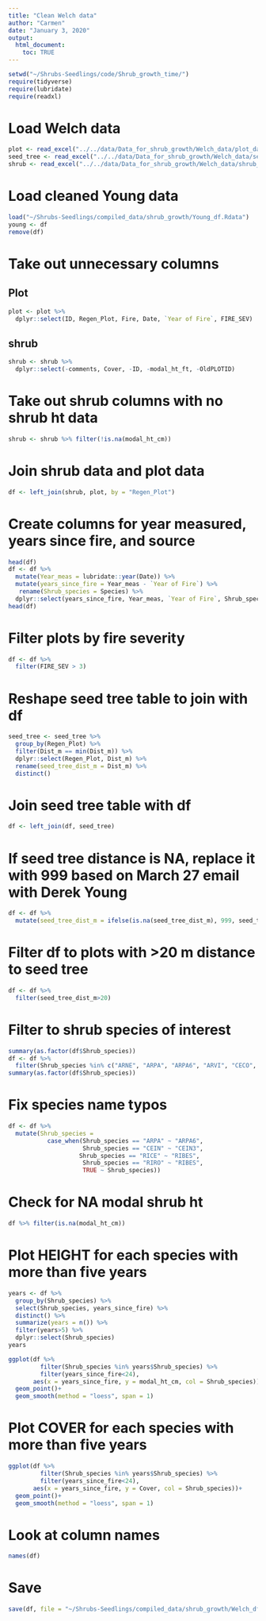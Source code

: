 ```yaml
---
title: "Clean Welch data"
author: "Carmen"
date: "January 3, 2020"
output: 
  html_document:
    toc: TRUE
---
```


```r
setwd("~/Shrubs-Seedlings/code/Shrub_growth_time/")
require(tidyverse)
require(lubridate)
require(readxl)
```

# Load Welch data
```r
plot <- read_excel("../../data/Data_for_shrub_growth/Welch_data/plot_data_RegenDatabase_1_13_16_updatedDates.xlsx") 
seed_tree <- read_excel("../../data/Data_for_shrub_growth/Welch_data/seed_tree_RegenDatabase_1_13_16_updatedDates.xlsx") 
shrub <- read_excel("../../data/Data_for_shrub_growth/Welch_data/shrub_regen_RegenDatabase_1_13_16_updatedDates.xlsx") 
```

# Load cleaned Young data
```r
load("~/Shrubs-Seedlings/compiled_data/shrub_growth/Young_df.Rdata")
young <- df
remove(df)
```

# Take out unnecessary columns

## Plot
```r
plot <- plot %>% 
  dplyr::select(ID, Regen_Plot, Fire, Date, `Year of Fire`, FIRE_SEV)
```

## shrub
```r
shrub <- shrub %>% 
  dplyr::select(-comments, Cover, -ID, -modal_ht_ft, -OldPLOTID)
```

# Take out shrub columns with no shrub ht data
```r
shrub <- shrub %>% filter(!is.na(modal_ht_cm))
```

# Join shrub data and plot data
```r
df <- left_join(shrub, plot, by = "Regen_Plot")
```

# Create columns for year measured, years since fire, and source
```r
head(df)
df <- df %>% 
  mutate(Year_meas = lubridate::year(Date)) %>% 
  mutate(years_since_fire = Year_meas - `Year of Fire`) %>% 
   rename(Shrub_species = Species) %>% 
  dplyr::select(years_since_fire, Year_meas, `Year of Fire`, Shrub_species, everything())
head(df)
```

# Filter plots by fire severity
```r
df <- df %>% 
  filter(FIRE_SEV > 3)
```

# Reshape seed tree table to join with df
```r
seed_tree <- seed_tree %>% 
  group_by(Regen_Plot) %>% 
  filter(Dist_m == min(Dist_m)) %>% 
  dplyr::select(Regen_Plot, Dist_m) %>% 
  rename(seed_tree_dist_m = Dist_m) %>% 
  distinct()
```

# Join seed tree table with df
```r
df <- left_join(df, seed_tree)
```

# If seed tree distance is NA, replace it with 999 based on March 27 email with Derek Young
```r
df <- df %>% 
  mutate(seed_tree_dist_m = ifelse(is.na(seed_tree_dist_m), 999, seed_tree_dist_m))
```

# Filter df to plots with >20 m distance to seed tree
```r
df <- df %>% 
  filter(seed_tree_dist_m>20)
```

# Filter to shrub species of interest
```r
summary(as.factor(df$Shrub_species))
df <- df %>% 
  filter(Shrub_species %in% c("ARNE", "ARPA", "ARPA6", "ARVI", "CECO", "CEIN","CEIN3", "CEPR", "CHFO", "CHSE11", "PREM", "QUVA", "RIBES", "RICE", "RIRO", "SYMO"))
summary(as.factor(df$Shrub_species))
```

# Fix species name typos
```r
df <- df %>% 
  mutate(Shrub_species = 
           case_when(Shrub_species == "ARPA" ~ "ARPA6",
                     Shrub_species == "CEIN" ~ "CEIN3",
                    Shrub_species == "RICE" ~ "RIBES",
                     Shrub_species == "RIRO" ~ "RIBES",
                     TRUE ~ Shrub_species))
```

# Check for NA modal shrub ht
```r
df %>% filter(is.na(modal_ht_cm))
```

# Plot HEIGHT for each species with more than five years
```r
years <- df %>% 
  group_by(Shrub_species) %>% 
  select(Shrub_species, years_since_fire) %>% 
  distinct() %>% 
  summarize(years = n()) %>% 
  filter(years>5) %>% 
  dplyr::select(Shrub_species)
years
```

```r
ggplot(df %>% 
         filter(Shrub_species %in% years$Shrub_species) %>%
         filter(years_since_fire<24), 
       aes(x = years_since_fire, y = modal_ht_cm, col = Shrub_species))+
  geom_point()+
  geom_smooth(method = "loess", span = 1)

```

# Plot COVER for each species with more than five years
```r
ggplot(df %>% 
         filter(Shrub_species %in% years$Shrub_species) %>%
         filter(years_since_fire<24), 
       aes(x = years_since_fire, y = Cover, col = Shrub_species))+
  geom_point()+
  geom_smooth(method = "loess", span = 1)
```

# Look at column names
```r
names(df)
```


# Save
```r
save(df, file = "~/Shrubs-Seedlings/compiled_data/shrub_growth/Welch_df.Rdata")
```
